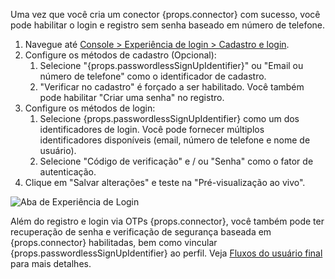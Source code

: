 
Uma vez que você cria um conector {props.connector} com sucesso, você pode habilitar o login e registro sem senha baseado em número de telefone.

1. Navegue até [Console > Experiência de login > Cadastro e login](https://cloud.logto.io/to/sign-in-experience/sign-up-and-sign-in).
2. Configure os métodos de cadastro (Opcional):
   1. Selecione "{props.passwordlessSignUpIdentifier}" ou "Email ou número de telefone" como o identificador de cadastro.
   2. "Verificar no cadastro" é forçado a ser habilitado. Você também pode habilitar "Criar uma senha" no registro.
3. Configure os métodos de login:
   1. Selecione {props.passwordlessSignUpIdentifier} como um dos identificadores de login. Você pode fornecer múltiplos identificadores disponíveis (email, número de telefone e nome de usuário).
   2. Selecione "Código de verificação" e / ou "Senha" como o fator de autenticação.
4. Clique em "Salvar alterações" e teste na "Pré-visualização ao vivo".

<img src={sieTabImage} alt="Aba de Experiência de Login" />

Além do registro e login via OTPs {props.connector}, você também pode ter recuperação de senha e verificação de segurança baseada em {props.connector} habilitadas, bem como vincular {props.passwordlessSignUpIdentifier} ao perfil. Veja [Fluxos do usuário final](https://docs.logto.io/end-user-flows) para mais detalhes.
